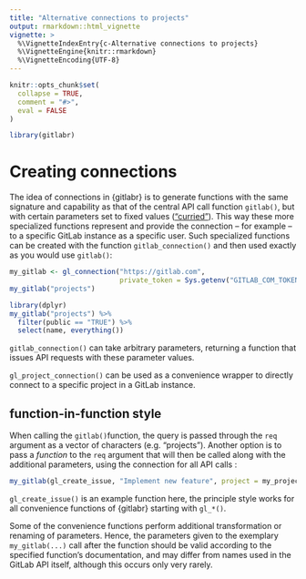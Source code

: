 ```yaml
---
title: "Alternative connections to projects"
output: rmarkdown::html_vignette
vignette: >
  %\VignetteIndexEntry{c-Alternative connections to projects}
  %\VignetteEngine{knitr::rmarkdown}
  %\VignetteEncoding{UTF-8}
---
```


```r
knitr::opts_chunk$set(
  collapse = TRUE,
  comment = "#>",
  eval = FALSE
)
```

```r
library(gitlabr)
```

# Creating connections

The idea of connections in {gitlabr} is to generate functions with the same signature and capability as that of the central API call function `gitlab()`, but with certain parameters set to fixed values (["curried"](https://en.wikipedia.org/wiki/Currying)).
This way these more specialized functions represent and provide the connection -- for example -- to a specific GitLab instance as a specific user.
Such specialized functions can be created with the function `gitlab_connection()` and then used exactly as you would use `gitlab()`:

```r
my_gitlab <- gl_connection("https://gitlab.com",
                           private_token = Sys.getenv("GITLAB_COM_TOKEN"))
my_gitlab("projects")
```

```r
library(dplyr)
my_gitlab("projects") %>%
  filter(public == "TRUE") %>%
  select(name, everything())
```

`gitlab_connection()` can take arbitrary parameters, returning a function that issues API requests with these parameter values.

`gl_project_connection()` can be used as a convenience wrapper to directly connect to a specific project in a GitLab instance. 

## function-in-function style

When calling the `gitlab()`function, the query is passed through the `req` argument as a vector of characters (e.g. "projects").
Another option is to pass a *function* to the `req` argument that will then be called along with the additional parameters, using the connection for all API calls :

```r
my_gitlab(gl_create_issue, "Implement new feature", project = my_project)
```

`gl_create_issue()` is an example function here, the principle style works for all convenience functions of {gitlabr} starting with `gl_*()`.

Some of the convenience functions perform additional transformation or renaming of parameters.
Hence, the parameters given to the exemplary `my_gitlab(...)` call after the function should be valid according to the specified function's documentation, and may differ from names used in the GitLab API itself, although this occurs only very rarely.
